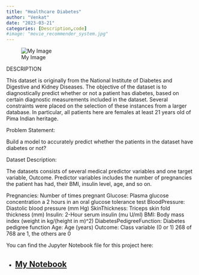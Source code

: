 ```yaml
---
title: "Healthcare Diabetes"
author: "Venkat"
date: "2023-03-21"
categories: [Description,code]
#image: "movie_recommender_system.jpg"
---
```


![My Image](Diabetes.png)

DESCRIPTION

This dataset is originally from the National Institute of Diabetes and Digestive and Kidney Diseases. The objective of the dataset is to diagnostically predict whether or not a patient has diabetes, based on certain diagnostic measurements included in the dataset. Several constraints were placed on the selection of these instances from a larger database. In particular, all patients here are females at least 21 years old of Pima Indian heritage.

Problem Statement:

Build a model to accurately predict whether the patients in the dataset have diabetes or not?

Dataset Description:

The datasets consists of several medical predictor variables and one target variable, Outcome. Predictor variables includes the number of pregnancies the patient has had, their BMI, insulin level, age, and so on.

Pregnancies: Number of times pregnant Glucose: Plasma glucose concentration a 2 hours in an oral glucose tolerance test BloodPressure: Diastolic blood pressure (mm Hg) SkinThickness: Triceps skin fold thickness (mm) Insulin: 2-Hour serum insulin (mu U/ml) BMI: Body mass index (weight in kg/(height in m)\^2) DiabetesPedigreeFunction: Diabetes pedigree function Age: Age (years) Outcome: Class variable (0 or 1) 268 of 768 are 1, the others are 0

You can find the Jupyter Notebook file for this project here:

-   

    ## [My Notebook](https://github.com/venkata007-ghost/DataSceince/blob/main/Capstone/Healthcare/Healthcare%20-%20Diabetes/HealthcareDiabetes.ipynb)
